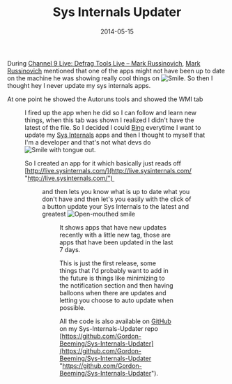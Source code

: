﻿---
title: 'Sys Internals Updater'
date: 2014-05-15
tags: ['Sys-Internals', 'Cool Apps', 'GitHub Projects']
draft: false
summary: 'During Channel 9 Live: Defrag Tools Live – Mark Russinovich, Mark Russinovich mentioned that one of the apps might not have been up to date on the machine he was showing really cool things on . So then I thought hey I never update my sys internals apps.'
---


During [Channel 9 Live: Defrag Tools Live – Mark Russinovich](http://channel9.msdn.com/Events/TechEd/NorthAmerica/2014/C9-17), [Mark Russinovich](https://twitter.com/markrussinovich) mentioned that one of the apps might not have been up to date on the machine he was showing really cool things on ![Smile](https://gordonbeeming.com/images/emoticons/smile.svg). So then I thought hey I never update my sys internals apps. 
 
At one point he showed the Autoruns tools and showed the WMI tab
 
<Figure key="/images/38933cf41c294930bc585eabebfcda6f.png" src="/images/38933cf41c294930bc585eabebfcda6f.png" alt="image" width="0" height="0" caption="FILL THIS IN" />
 
I fired up the app when he did so I can follow and learn new things, when this tab was shown I realized I didn't have the latest of the file. So I decided I could [Bing](http://www.bing.com/) everytime I want to update my [Sys Internals](http://msdn.microsoft.com/en-us/library/bb842062.aspx) apps and then I thought to myself that I'm a developer and that's not what devs do ![Smile with tongue out](https://gordonbeeming.com/images/emoticons/smile-with-tongue-out.svg).
 
So I created an app for it which basically just reads off [http://live.sysinternals.com/](http://live.sysinternals.com/ "http://live.sysinternals.com/") 
 
<Figure key="/images/7756495c95204fd18866de08b2f86855.png" src="/images/7756495c95204fd18866de08b2f86855.png" alt="image" width="0" height="0" caption="FILL THIS IN" />
 
and then lets you know what is up to date what you don't have and then let's you easily with the click of a button update your Sys Internals to the latest and greatest ![Open-mouthed smile](https://gordonbeeming.com/images/emoticons/open-mouthed-smile.svg)
 
<Figure key="/images/35062dfcae4f442fa78a7a9d46cad00f.png" src="/images/35062dfcae4f442fa78a7a9d46cad00f.png" alt="image" width="0" height="0" caption="FILL THIS IN" />
 
It shows apps that have new updates recently with a little new tag, those are apps that have been updated in the last 7 days. 
 
This is just the first release, some things that I'd probably want to add in the future is things like minimizing to the notification section and then having balloons when there are updates and letting you choose to auto update when possible.
 
All the code is also available on [GitHub](http://github.com) on my Sys-Internals-Updater repo [https://github.com/Gordon-Beeming/Sys-Internals-Updater](https://github.com/Gordon-Beeming/Sys-Internals-Updater "https://github.com/Gordon-Beeming/Sys-Internals-Updater").

